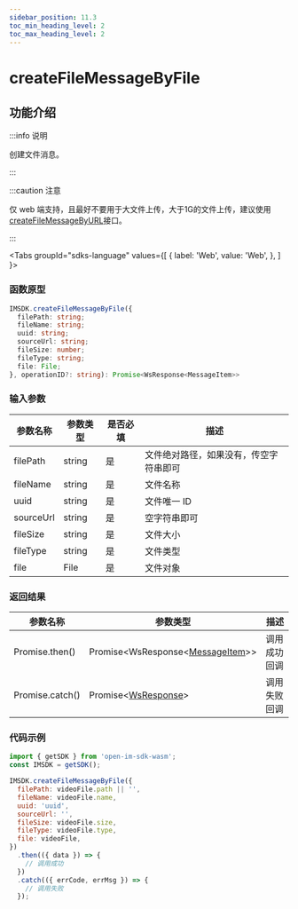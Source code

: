 ```yaml
---
sidebar_position: 11.3
toc_min_heading_level: 2
toc_max_heading_level: 2
---
```


# createFileMessageByFile

## 功能介绍

:::info 说明

创建文件消息。

:::

:::caution 注意

仅 web 端支持，且最好不要用于大文件上传，大于1G的文件上传，建议使用[createFileMessageByURL](docs/sdks/api/message/createFileMessageByURL.mdx)接口。

:::

<Tabs
groupId="sdks-language"
values={[
{ label: 'Web', value: 'Web', },
]
}>

<TabItem value="Web">

### 函数原型

```ts showLineNumbers
IMSDK.createFileMessageByFile({
  filePath: string;
  fileName: string;
  uuid: string;
  sourceUrl: string;
  fileSize: number;
  fileType: string;
  file: File;
}, operationID?: string): Promise<WsResponse<MessageItem>>
```

### 输入参数

| 参数名称  | 参数类型 | 是否必填 | 描述                                   |
| --------- | -------- | -------- | -------------------------------------- |
| filePath  | string   | 是       | 文件绝对路径，如果没有，传空字符串即可 |
| fileName  | string   | 是       | 文件名称                               |
| uuid      | string   | 是       | 文件唯一 ID                            |
| sourceUrl | string   | 是       | 空字符串即可                           |
| fileSize  | string   | 是       | 文件大小                               |
| fileType  | string   | 是       | 文件类型                               |
| file      | File     | 是       | 文件对象                               |

### 返回结果

| 参数名称        | 参数类型                                                                     | 描述         |
| --------------- | ---------------------------------------------------------------------------- | ------------ |
| Promise.then()  | Promise<WsResponse<[MessageItem](docs/sdks/class/message/messageInfo.mdx)>\> | 调用成功回调 |
| Promise.catch() | Promise<[WsResponse](docs/sdks/class/response.mdx)\>                         | 调用失败回调 |

### 代码示例

```js showLineNumbers
import { getSDK } from 'open-im-sdk-wasm';
const IMSDK = getSDK();

IMSDK.createFileMessageByFile({
  filePath: videoFile.path || '',
  fileName: videoFile.name,
  uuid: 'uuid',
  sourceUrl: '',
  fileSize: videoFile.size,
  fileType: videoFile.type,
  file: videoFile,
})
  .then(({ data }) => {
    // 调用成功
  })
  .catch(({ errCode, errMsg }) => {
    // 调用失败
  });
```

</TabItem>

</Tabs>
